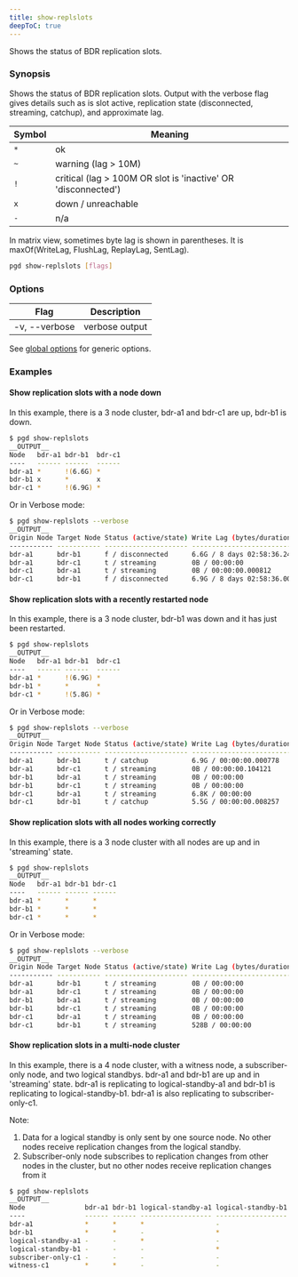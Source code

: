 ```yaml
---
title: show-replslots
deepToC: true
---
```


Shows the status of BDR replication slots.

### Synopsis

Shows the status of BDR replication slots. Output with the verbose flag gives details such as is slot active, replication state (disconnected, streaming, catchup), and approximate lag.

| Symbol | Meaning                                                       |
|--------|---------------------------------------------------------------|
| `*`    | ok                                                            |
| `~`    | warning (lag > 10M)                                           |
| `!`    | critical (lag > 100M OR slot is 'inactive' OR 'disconnected') |
| `x`    | down / unreachable                                            |
| `-`    | n/a                                                           |

In matrix view, sometimes byte lag is shown in parentheses. It is maxOf(WriteLag, FlushLag, ReplayLag, SentLag).

```sh
pgd show-replslots [flags]
```

### Options

| Flag      | Description |
| --------- | ----------- |
| -v, --verbose | verbose output |

See [global options](../command_ref#options-inherited-from-parent-commands) for generic options.

### Examples

#### Show replication slots with a node down

In this example, there is a 3 node cluster, bdr-a1 and bdr-c1 are up, bdr-b1 is down.

```bash
$ pgd show-replslots
__OUTPUT__
Node   bdr-a1 bdr-b1  bdr-c1
----   ------ ------  ------
bdr-a1 *      !(6.6G) *
bdr-b1 x      *       x
bdr-c1 *      !(6.9G) *
```

Or in Verbose mode:

```bash
$ pgd show-replslots --verbose
__OUTPUT__
Origin Node Target Node Status (active/state) Write Lag (bytes/duration)    Flush Lag (bytes/duration)    Replay Lag (bytes/duration)   Sent Lag (bytes)
----------- ----------- --------------------- --------------------------    --------------------------    ---------------------------   ----------------
bdr-a1      bdr-b1      f / disconnected      6.6G / 8 days 02:58:36.243723 6.6G / 8 days 02:58:36.243723 6.6G / 8 days 02:58:36.243723 6.6G
bdr-a1      bdr-c1      t / streaming         0B / 00:00:00                 0B / 00:00:00                 0B / 00:00:00                 0B
bdr-c1      bdr-a1      t / streaming         0B / 00:00:00.000812          0B / 00:00:00.000812          0B / 00:00:00.000812          0B
bdr-c1      bdr-b1      f / disconnected      6.9G / 8 days 02:58:36.004415 6.9G / 8 days 02:58:36.004415 6.9G / 8 days 02:58:36.004415 6.9G
```

#### Show replication slots with a recently restarted node

In this example, there is a 3 node cluster, bdr-b1 was down and it has just been restarted.

```bash
$ pgd show-replslots
__OUTPUT__
Node   bdr-a1 bdr-b1  bdr-c1
----   ------ ------  ------
bdr-a1 *      !(6.9G) *
bdr-b1 *      *       *
bdr-c1 *      !(5.8G) *
```

Or in Verbose mode:

```bash
$ pgd show-replslots --verbose
__OUTPUT__
Origin Node Target Node Status (active/state) Write Lag (bytes/duration) Flush Lag (bytes/duration) Replay Lag (bytes/duration) Sent Lag (bytes)
----------- ----------- --------------------- -------------------------- -------------------------- --------------------------- ----------------
bdr-a1      bdr-b1      t / catchup           6.9G / 00:00:00.000778     6.9G / 00:00:00.000778     6.9G / 00:00:00.000778      6.9G
bdr-a1      bdr-c1      t / streaming         0B / 00:00:00.104121       0B / 00:00:00.104133       0B / 00:00:00.104133        0B
bdr-b1      bdr-a1      t / streaming         0B / 00:00:00              0B / 00:00:00              0B / 00:00:00               0B
bdr-b1      bdr-c1      t / streaming         0B / 00:00:00              0B / 00:00:00              0B / 00:00:00               0B
bdr-c1      bdr-a1      t / streaming         6.8K / 00:00:00            6.8K / 00:00:00            6.8K / 00:00:00             6.8K
bdr-c1      bdr-b1      t / catchup           5.5G / 00:00:00.008257     5.5G / 00:00:00.008257     5.5G / 00:00:00.008257      5.5G
```

#### Show replication slots with all nodes working correctly

In this example, there is a 3 node cluster with all nodes are up and in 'streaming' state.

```bash
$ pgd show-replslots
__OUTPUT__
Node   bdr-a1 bdr-b1 bdr-c1
----   ------ ------ ------
bdr-a1 *      *      *
bdr-b1 *      *      *
bdr-c1 *      *      *
```

Or in Verbose mode:

```bash
$ pgd show-replslots --verbose
__OUTPUT__
Origin Node Target Node Status (active/state) Write Lag (bytes/duration) Flush Lag (bytes/duration) Replay Lag (bytes/duration) Sent Lag (bytes)
----------- ----------- --------------------- -------------------------- -------------------------- --------------------------- ----------------
bdr-a1      bdr-b1      t / streaming         0B / 00:00:00              0B / 00:00:00              0B / 00:00:00               0B
bdr-a1      bdr-c1      t / streaming         0B / 00:00:00              0B / 00:00:00              0B / 00:00:00               0B
bdr-b1      bdr-a1      t / streaming         0B / 00:00:00              0B / 00:00:00              0B / 00:00:00               0B
bdr-b1      bdr-c1      t / streaming         0B / 00:00:00              0B / 00:00:00              0B / 00:00:00               0B
bdr-c1      bdr-a1      t / streaming         0B / 00:00:00              528B / 00:00:00            528B / 00:00:00             0B
bdr-c1      bdr-b1      t / streaming         528B / 00:00:00            528B / 00:00:00            528B / 00:00:00             0B
```

#### Show replication slots in a multi-node cluster

In this example, there is a 4 node cluster, with a witness node, a subscriber-only node, and two logical standbys. bdr-a1 and bdr-b1 are up and in 'streaming' state. bdr-a1 is replicating to logical-standby-a1 and bdr-b1 is replicating to logical-standby-b1. bdr-a1 is also replicating to subscriber-only-c1.

Note:
1. Data for a logical standby is only sent by one source node. No other nodes receive replication changes from the logical standby.
2. Subscriber-only node subscribes to replication changes from other nodes in the cluster, but no other nodes receive replication changes from it

```bash
$ pgd show-replslots
__OUTPUT__
Node               bdr-a1 bdr-b1 logical-standby-a1 logical-standby-b1 subscriber-only-c1 witness-c1
----               ------ ------ ------------------ ------------------ ------------------ ----------
bdr-a1             *      *      *                  -                  *                  *
bdr-b1             *      *      -                  *                  *                  *
logical-standby-a1 -      -      *                  -                  -                  -
logical-standby-b1 -      -      -                  *                  -                  -
subscriber-only-c1 -      -      -                  -                  *                  -
witness-c1         *      *      -                  -                  *                  *
```




